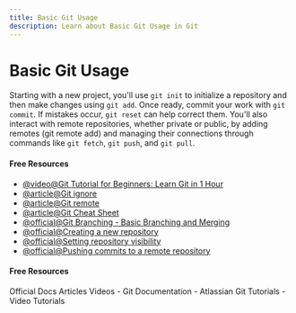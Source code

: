 ```yaml
---
title: Basic Git Usage
description: Learn about Basic Git Usage in Git
---
```


# Basic Git Usage

Starting with a new project, you'll use `git init` to initialize a repository and then make changes using `git add`. Once ready, commit your work with `git commit`. If mistakes occur, `git reset` can help correct them. You'll also interact with remote repositories, whether private or public, by adding remotes (git remote add) and managing their connections through commands like `git fetch`, `git push`, and `git pull`.

#### Free Resources

- [@video@Git Tutorial for Beginners: Learn Git in 1 Hour](https://www.youtube.com/watch?v=8JJ101D3knE&t=1135s)
- [@article@Git ignore](https://www.atlassian.com/git/tutorials/saving-changes/gitignore)
- [@article@Git remote](https://www.atlassian.com/git/tutorials/syncing)
- [@article@Git Cheat Sheet](https://education.github.com/git-cheat-sheet-education.pdf)
- [@official@Git Branching - Basic Branching and Merging](https://git-scm.com/book/en/v2/Git-Branching-Basic-Branching-and-Merging)
- [@official@Creating a new repository](https://docs.github.com/en/repositories/creating-and-managing-repositories/creating-a-new-repository)
- [@official@Setting repository visibility](https://docs.github.com/en/repositories/managing-your-repositorys-settings-and-features/managing-repository-settings/setting-repository-visibility)
- [@official@Pushing commits to a remote repository](https://docs.github.com/en/get-started/using-git/pushing-commits-to-a-remote-repository)

#### Free Resources

<Tabs defaultValue="official">
<TabsList>
<TabsTrigger value="official">Official Docs</TabsTrigger>
<TabsTrigger value="article">Articles</TabsTrigger>
<TabsTrigger value="video">Videos</TabsTrigger>
</TabsList>

<TabsContent value="official">
- <Link href="https://git-scm.com/docs">Git Documentation</Link>
</TabsContent>
<TabsContent value="article">
- <Link href="https://www.atlassian.com/git/tutorials">Atlassian Git Tutorials</Link>
</TabsContent>
<TabsContent value="video">
- <Link href="https://www.youtube.com/results?search_query=git+basic-git-usage+tutorial">Video Tutorials</Link>
</TabsContent>
</Tabs>

<Outlet path="4-git-advanced/tools/basic-git-usage" />

